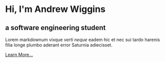 <!-- import Socials from '../components/Socials' -->

<!-- # Iuvenes ima an haec tamen petant atrorum -->
# Hi, I'm Andrew Wiggins

## a software engineering student

Lorem markdownum vixque *verti neque* eadem hic et nec sui tardo harenis filia
longe plumbo aderant error Saturnia adiecisset.

<a href="/about" class="btn btn-dark" role="button" aria-pressed="true">Learn More...</a>

<!-- <Socials className='desktop-only' />  -->

<!-- <button className='home-resume-btn'><i className='fas fa-download'></i>resume</button> -->